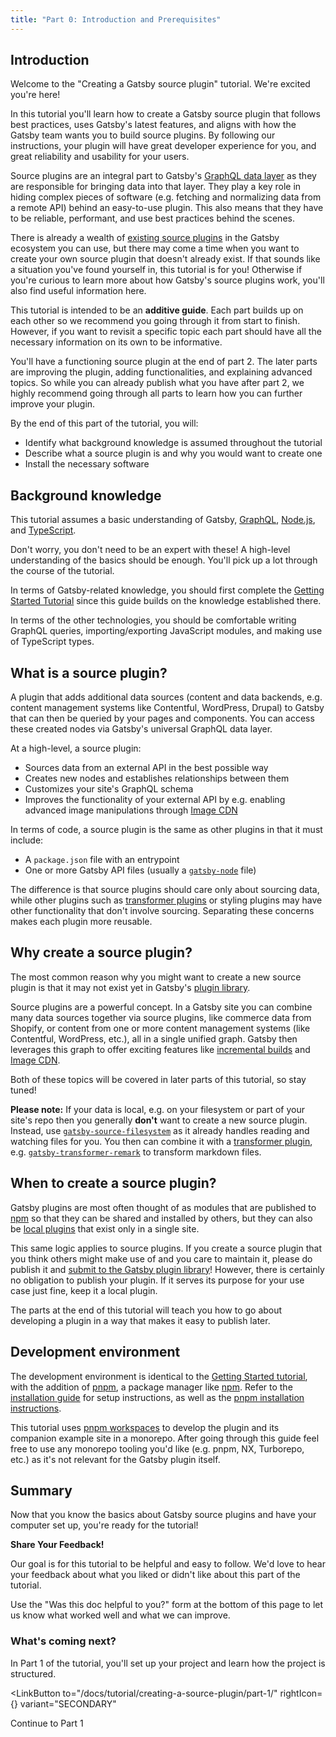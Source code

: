 ```yaml
---
title: "Part 0: Introduction and Prerequisites"
---
```



## Introduction

Welcome to the "Creating a Gatsby source plugin" tutorial. We're excited you're here!

In this tutorial you'll learn how to create a Gatsby source plugin that follows best practices, uses Gatsby's latest features, and aligns with how the Gatsby team wants you to build source plugins. By following our instructions, your plugin will have great developer experience for you, and great reliability and usability for your users.

Source plugins are an integral part to Gatsby's [GraphQL data layer](/docs/reference/graphql-data-layer/) as they are responsible for bringing data into that layer. They play a key role in hiding complex pieces of software (e.g. fetching and normalizing data from a remote API) behind an easy-to-use plugin. This also means that they have to be reliable, performant, and use best practices behind the scenes.

There is already a wealth of [existing source plugins](/plugins?=gatsby-source) in the Gatsby ecosystem you can use, but there may come a time when you want to create your own source plugin that doesn't already exist. If that sounds like a situation you've found yourself in, this tutorial is for you! Otherwise if you're curious to learn more about how Gatsby's source plugins work, you'll also find useful information here.

<Announcement>

This tutorial is intended to be an **additive guide**. Each part builds up on each other so we recommend you going through it from start to finish. However, if you want to revisit a specific topic each part should have all the necessary information on its own to be informative.

You'll have a functioning source plugin at the end of part 2. The later parts are improving the plugin, adding functionalities, and explaining advanced topics. So while you can already publish what you have after part 2, we highly recommend going through all parts to learn how you can further improve your plugin.

</Announcement>

By the end of this part of the tutorial, you will:

- Identify what background knowledge is assumed throughout the tutorial
- Describe what a source plugin is and why you would want to create one
- Install the necessary software

## Background knowledge

This tutorial assumes a basic understanding of Gatsby, [GraphQL](https://graphql.org/), [Node.js](https://nodejs.org/en/), and [TypeScript](https://www.typescriptlang.org/).

<Announcement>

Don't worry, you don't need to be an expert with these! A high-level understanding of the basics should be enough. You'll pick up a lot through the course of the tutorial.

</Announcement>

In terms of Gatsby-related knowledge, you should first complete the [Getting Started Tutorial](/docs/tutorial/getting-started/) since this guide builds on the knowledge established there.

In terms of the other technologies, you should be comfortable writing GraphQL queries, importing/exporting JavaScript modules, and making use of TypeScript types.

## What is a source plugin?

A plugin that adds additional data sources (content and data backends, e.g. content management systems like Contentful, WordPress, Drupal) to Gatsby that can then be queried by your pages and components. You can access these created nodes via Gatsby's universal GraphQL data layer.

At a high-level, a source plugin:

- Sources data from an external API in the best possible way
- Creates new nodes and establishes relationships between them
- Customizes your site's GraphQL schema
- Improves the functionality of your external API by e.g. enabling advanced image manipulations through [Image CDN](/docs/how-to/images-and-media/using-gatsby-plugin-image/#gatsby-cloud-image-cdn)

In terms of code, a source plugin is the same as other plugins in that it must include:

- A `package.json` file with an entrypoint
- One or more Gatsby API files (usually a [`gatsby-node`](/docs/reference/config-files/gatsby-node/) file)

The difference is that source plugins should care only about sourcing data, while other plugins such as [transformer plugins](/docs/how-to/plugins-and-themes/creating-a-transformer-plugin/) or styling plugins may have other functionality that don't involve sourcing. Separating these concerns makes each plugin more reusable.

## Why create a source plugin?

The most common reason why you might want to create a new source plugin is that it may not exist yet in Gatsby's [plugin library](/plugins/?=gatsby-source).

Source plugins are a powerful concept. In a Gatsby site you can combine many data sources together via source plugins, like commerce data from Shopify, or content from one or more content management systems (like Contentful, WordPress, etc.), all in a single unified graph. Gatsby then leverages this graph to offer exciting features like [incremental builds](/blog/2020-04-22-announcing-incremental-builds/) and [Image CDN](/docs/how-to/images-and-media/using-gatsby-plugin-image/#gatsby-cloud-image-cdn).

Both of these topics will be covered in later parts of this tutorial, so stay tuned!

<Announcement>

**Please note:** If your data is local, e.g. on your filesystem or part of your site's repo then you generally **don't** want to create a new source plugin. Instead, use [`gatsby-source-filesystem`](/plugins/gatsby-source-filesystem/) as it already handles reading and watching files for you. You then can combine it with a [transformer plugin](/docs/how-to/plugins-and-themes/creating-a-transformer-plugin/#what-do-transformer-plugins-do), e.g. [`gatsby-transformer-remark`](/plugins/gatsby-transformer-remark) to transform markdown files.

</Announcement>

## When to create a source plugin?

Gatsby plugins are most often thought of as modules that are published to [npm](https://www.npmjs.com/) so that they can be shared and installed by others, but they can also be [local plugins](/docs/creating-a-local-plugin/) that exist only in a single site.

This same logic applies to source plugins. If you create a source plugin that you think others might make use of and you care to maintain it, please do publish it and [submit to the Gatsby plugin library](/docs/how-to/plugins-and-themes/submit-to-plugin-library/)! However, there is certainly no obligation to publish your plugin. If it serves its purpose for your use case just fine, keep it a local plugin.

The parts at the end of this tutorial will teach you how to go about developing a plugin in a way that makes it easy to publish later.

## Development environment

The development environment is identical to the [Getting Started tutorial](/docs/tutorial/getting-started/), with the addition of [pnpm](https://pnpm.io/), a package manager like [npm](https://npmjs.com). Refer to the [installation guide](/docs/tutorial/getting-started/part-0/#installation-guide) for setup instructions, as well as the [pnpm installation instructions](https://pnpm.io/installation).

This tutorial uses [pnpm workspaces](https://pnpm.io/pnpm-workspace_yaml) to develop the plugin and its companion example site in a monorepo. After going through this guide feel free to use any monorepo tooling you'd like (e.g. pnpm, NX, Turborepo, etc.) as it's not relevant for the Gatsby plugin itself.

## Summary

Now that you know the basics about Gatsby source plugins and have your computer set up, you're ready for the tutorial!

<Announcement>

**Share Your Feedback!**

Our goal is for this tutorial to be helpful and easy to follow. We'd love to hear your feedback about what you liked or didn't like about this part of the tutorial.

Use the "Was this doc helpful to you?" form at the bottom of this page to let us know what worked well and what we can improve.

</Announcement>

### What's coming next?

In Part 1 of the tutorial, you'll set up your project and learn how the project is structured.

<LinkButton
  to="/docs/tutorial/creating-a-source-plugin/part-1/"
  rightIcon={<MdArrowForward />}
  variant="SECONDARY"
>
  Continue to Part 1
</LinkButton>
